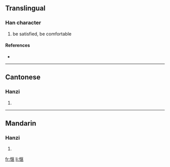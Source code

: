 {{also|愜}}
==Translingual==

===Han character===
{{Han char|rn=61|rad=心|as=08|sn=11|four=|canj=心尸大廿 (PSKT)}}

# be satisfied, be comfortable

====References====
* {{Han ref|kx=0392.181|hdz=42313.020|uh=60EC|ud=24812}}

----

==Cantonese==

===Hanzi===
{{yue-hanzi|jyut=|y=hip3|tra=愜}}

# {{defn|Cantonese}}

----

==Mandarin==

===Hanzi===
{{cmn-hanzi|tra=愜|pin=[[qiè]] ([[qie4]])|wg=ch'ieh<sup>4</sup>}}

# {{defn|Mandarin}}

[[fr:惬]]
[[li:惬]]